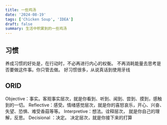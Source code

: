 ```yaml
---
title: 一些鸡汤
date: '2024-08-19'
tags: ['Chicken Soup', 'IDEA']
draft: false
summary: 生活中积累到的一些鸡汤
---
```


## 习惯

养成习惯的好处是，在行动时，不必再进行内心的权衡。
不再消耗能量去思考是否要做这件事。你只管去做。
好习惯很多，从说真话到使用牙线

## ORID

Objective：事实。客观事实层次，就是你看到、听到、闻到、尝到、摸到，感触到的一切。
Reflective：感受。情绪感觉层次，就是你的喜怒哀乐，开心、兴奋、失望、恐惧、难受香菇等等。
Interpretive：想法。诠释层次， 就是你自己的理解，反思。
Decisional ：决定。 决定层次，就是你接下来的打算
